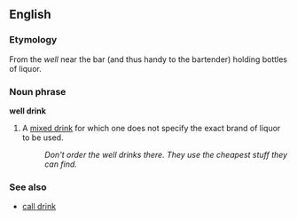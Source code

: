 ==English==

===Etymology===
From the ''well'' near the bar (and thus handy to the bartender) holding bottles of liquor.

===Noun phrase===
'''well drink'''

# A [[mixed drink]] for which one does not specify the exact brand of liquor to be used.
#: ''Don't order the well drinks there.  They use the cheapest stuff they can find.''

===See also===
*[[call drink]]
